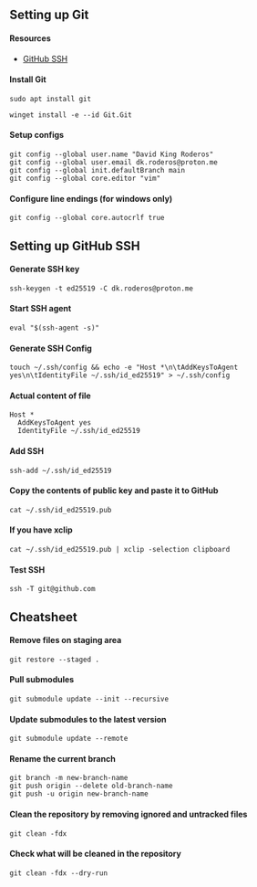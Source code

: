 ## Setting up Git

#### Resources

- [GitHub SSH](https://docs.github.com/en/authentication/connecting-to-github-with-ssh)

#### Install Git

```
sudo apt install git
```

```
winget install -e --id Git.Git
```

#### Setup configs

```
git config --global user.name "David King Roderos"
git config --global user.email dk.roderos@proton.me
git config --global init.defaultBranch main
git config --global core.editor "vim"
```

#### Configure line endings (for windows only)

```
git config --global core.autocrlf true
```

## Setting up GitHub SSH

#### Generate SSH key

```
ssh-keygen -t ed25519 -C dk.roderos@proton.me
```

#### Start SSH agent

```
eval "$(ssh-agent -s)"
```

#### Generate SSH Config

```
touch ~/.ssh/config && echo -e "Host *\n\tAddKeysToAgent yes\n\tIdentityFile ~/.ssh/id_ed25519" > ~/.ssh/config
```

#### Actual content of file

```
Host *
  AddKeysToAgent yes
  IdentityFile ~/.ssh/id_ed25519
```

#### Add SSH

```
ssh-add ~/.ssh/id_ed25519
```

#### Copy the contents of public key and paste it to GitHub

```
cat ~/.ssh/id_ed25519.pub
```

#### If you have xclip

```
cat ~/.ssh/id_ed25519.pub | xclip -selection clipboard
```

#### Test SSH

```
ssh -T git@github.com
```

## Cheatsheet

#### Remove files on staging area

```
git restore --staged .
```

#### Pull submodules

```
git submodule update --init --recursive
```

#### Update submodules to the latest version

```
git submodule update --remote
```

#### Rename the current branch

```
git branch -m new-branch-name
git push origin --delete old-branch-name
git push -u origin new-branch-name
```

#### Clean the repository by removing ignored and untracked files

```
git clean -fdx
```

#### Check what will be cleaned in the repository

```
git clean -fdx --dry-run
```
